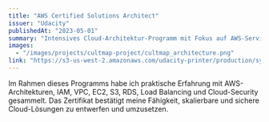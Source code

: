 ```yaml
---
title: "AWS Certified Solutions Architect"
issuer: "Udacity"
publishedAt: "2023-05-01"
summary: "Intensives Cloud-Architektur-Programm mit Fokus auf AWS-Services, Skalierung, Sicherheit und Best Practices."
images:
  - "/images/projects/cultmap-project/cultmap_architecture.png"
link: "https://s3-us-west-2.amazonaws.com/udacity-printer/production/syllabus/syllabus-nd063-default-en-us.pdf"
---
```


Im Rahmen dieses Programms habe ich praktische Erfahrung mit AWS-Architekturen, IAM, VPC, EC2, S3, RDS, Load Balancing und Cloud-Security gesammelt. Das Zertifikat bestätigt meine Fähigkeit, skalierbare und sichere Cloud-Lösungen zu entwerfen und umzusetzen.